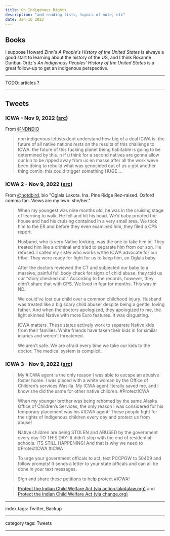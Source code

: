 ```yaml
---
title: On Indigenous Rights
description: "and reading lists, topics of note, etc"
date: Jan 16 2023
---
```


## Books

I suppose Howard Zinn's _A People's History of the United States_ is always a good start to learning about the history of the US, and I think Roxanne Dunbar-Ortiz's _An Indigenous Peoples' History of the United States_ is a great follow-up to get an indigenous perspective.

---

TODO: articles ?

---

## Tweets

### ICWA - Nov 9, 2022 ([src](https://twitter.com/NDNDIO/status/1590544324043079680))

From [@NDNDIO](https://twitter.com/NDNDIO)

> non indigenous leftists dont understand how big of a deal ICWA is. the future of all native nations rests on the results of this challenge to ICWA. the future of this fucking planet being habitable is going to be determined by this. n if u think for a second natives are gonna allow our kin to be ripped away from us en masse after all the work weve been doing to rebuild what was genocided out of us u got another thing comin. this could trigger something HUGE....

### ICWA 2 - Nov 9, 2022 ([src](https://twitter.com/notdbird/status/1590729428136755200))

From [@notdbird](https://twitter.com/notdbird), bio "Oglala Lakota. Ina. Pine Ridge Rez-raised. Oxford comma fan. Views are my own. she/her."

> When my youngest was nine months old, he was in the cruising stage of learning to walk. He fell and hit his head. We’d baby proofed the house and had his cruising contained in a very small area. We took him to the ER and before they even examined him, they filed a CPS report.
>
> Husband, who is very Native looking, was the one to take him in. They treated him like a criminal and tried to separate him from our son. He refused. I called my sister who works w/the ICWA advocate for our tribe. They were ready for fight for us to keep him, an Oglala baby.
>
> After the doctors reviewed the CT and subjected our baby to a massive, painful full body check for signs of child abuse, they told us our “story checked out.” According to the records, however, they didn’t share that with CPS. We lived in fear for months. This was in ND.
>
> We could’ve lost our child over a common childhood injury. Husband was treated like a big scary child abuser despite being a gentle, loving father. And when the doctors apologized, they apologized to me, the light skinned Native with more Euro features. It was disgusting.
>
> ICWA matters. These states actively work to separate Native kids from their families. White friends have taken their kids in for similar injuries and weren’t threatened. 
>
> We aren’t safe. We are afraid every time we take our kids to the doctor. The medical system is complicit.

### ICWA 3 - Nov 9, 2022 ([src](https://twitter.com/retrograde/status/1590441811541393409))

> My #ICWA agent is the only reason I was able to escape an abusive foster home. I was placed with a white woman by the Office of Children’s services Wasilla. My ICWA agent literally saved me, and I know she did the same for other native children. #ProtectICWA
>
> When my younger brother was being rehomed by the same Alaska Office of Children’s Services, the only reason I was considered for his temporary placement was his #ICWA agent! These people fight for the rights of Indigenous children every day and protect us from abuse!
>
> Native children are being STOLEN and ABUSED by the government every day TO THIS DAY! It didn’t stop with the end of residential schools. ITS STILL HAPPENING! And that is why we need to #ProtectICWA #ICWA
>
> To urge your government officals to act, text PCCPGW to 50409 and follow prompts! It sends a letter to your state officals and can all be done in your text messages.
>
> Sign and share these petitions to help protect #ICWA!

> [Protect the Indian Child Welfare Act (via action.lakotalaw.org)](https://action.lakotalaw.org/action/protect-icwa) and [Protect the Indian Child Welfare Act (via change.org)](https://change.org/p/protect-the-indian-child-welfare-act)

---

index tags: Twitter, Backup

---

category tags: Tweets

---
